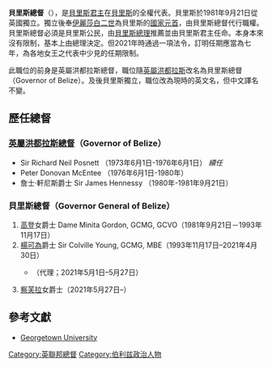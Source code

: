 {{noteTA
|G1=PoliticiansUK 
|1=zh-hans:科尔维尔·诺马·扬;zh-tw:楊可為;
|2=zh-hans:伯利兹;zh-hk:伯利茲;zh-tw:貝里斯;
|3=zh-hans:芙罗拉·查拉姆;zh-hk:弗萊拉·查蘭;zh-tw:察芙拉;
}}
{{Infobox official post
|post                     = 總督
|body                     = {{flagicon|BLZ}} 貝里斯
|nativename               = {{small|Governor-General of Belize}}
|flag                     = Flag of the Governor-General of Belize.svg
|flagborder               = yes
|flagsize                 = 200px
|flagcaption              = 貝里斯總督旗
|insignia                 = Coat of arms of Belize.svg
|insigniasize             = 100px
|insigniacaption          = [[貝里斯國徽|貝里斯國徽]]
|image                    =
|imagesize                = 
|alt                      = 
|incumbent                = [[察芙拉|察芙拉]]
|incumbentsince         = 2021年5月27日
|department               = Viceroy
|style                    = 先生／女士[[閣下|閣下]]
|member_of                = 
|reports_to               = 
|residence                = 總督官邸    
|appointer             = [[伊莉莎白二世|伊莉莎白二世]]       
|appointer_qualified      = [[貝里斯君主|貝里斯君主]] <br>（由[[貝里斯總理|總理]]推薦人選）
|termlength               = 應為7年<ref>{{cite news|url=https://www.nationalassembly.gov.bz/wp-content/uploads/2021/07/Governor-General-Conditions-of-Service-Amendment-Bill-2021.pdf|title=GOVERNOR-GENERAL (CONDITIONS OF SERVICE) (AMENDMENT) BILL, 2021|publisher=National Assembly of Belize|accessdate=23 December 2021|archive-date=2021-12-29|archive-url=https://web.archive.org/web/20211229032730/https://www.nationalassembly.gov.bz/wp-content/uploads/2021/07/Governor-General-Conditions-of-Service-Amendment-Bill-2021.pdf|dead-url=no}}</ref>
|termlength_qualified  = [[由女皇陛下酌情決定|由女皇陛下酌情決定]]
|constituting_instrument  = 
|precursor                = 
|formation              = 1981年9月21日
|first          = [[埃爾米拉·米尼塔·戈登|埃爾米拉·米尼塔·戈登]]
|last                     = 
|abolished                = 
|succession               = 
|deputy                   = 
|salary                   = 每年75,000[[貝里斯元|貝里斯元]]<ref name="belizelaw">{{cite web|url=http://www.belizelaw.org/web/lawadmin/PDF%20files/cap007.pdf|title=GOVERNOR-GENERAL (CONDITIONS OF SERVICE) ACT CHAPTER 7|author=Government of Belize|date=31 December 2000|website=www.belizelaw.org|access-date=2021-09-05|archive-date=2021-08-20|archive-url=https://web.archive.org/web/20210820202130/http://www.belizelaw.org/web/lawadmin/PDF%20files/cap007.pdf|dead-url=no}}</ref><ref>{{cite news |last=Alvarez |first=Vejea |title=GOB to Revise Salary Package for the Governor General |url=https://lovefm.com/gob-to-revise-salary-package-for-the-governor-general-2/ |date=27 May 2021 |publisher=[[VPL-FM|Love FM]] |access-date=30 May 2021}}</ref>
|website                  = [http://www.belize.gov.bz/index.php/our-governance/the-executive/governor-general 貝里斯總督]
}}

'''貝里斯總督'''（{{lang-en|'''Governor-General of Belize'''}}），是[[貝里斯君主|貝里斯君主]]在[[貝里斯|貝里斯]]的全權代表。貝里斯於1981年9月21日從英國獨立。獨立後奉[[伊麗莎白二世|伊麗莎白二世]]為貝里斯的[[國家元首|國家元首]]，由貝里斯總督代行職權。貝里斯總督必須是貝里斯公民，由[[貝里斯總理|貝里斯總理]]推薦並由貝里斯君主任命。本身本來沒有限制，基本上由總理決定。但2021年時通過一項法令，訂明任期應當為七年，為各地女王之代表中少見的任期限制。

此職位的前身是英屬洪都拉斯總督，職位隨[[英屬洪都拉斯|英屬洪都拉斯]]改名為貝里斯總督（Governor of Belize）。及後貝里斯獨立，職位改為現時的英文名，但中文譯名不變。

==歷任總督==
===[[英屬洪都拉斯|英屬洪都拉斯總督]]（Governor of Belize）===
* Sir Richard Neil Posnett （1973年6月1日-1976年6月1日） ''續任''
* Peter Donovan McEntee （1976年6月1日-1980年）
* 詹士·軒尼斯爵士 Sir James Hennessy （1980年-1981年9月21日）

===貝里斯總督（Governor General of Belize）===
#[[埃尔米拉·米尼塔·戈登|高登]]女爵士 Dame Minita Gordon, GCMG, GCVO（1981年9月21日－1993年11月17日）
#[[楊可為|楊可為]]爵士 Sir Colville Young, GCMG, MBE（1993年11月17日–2021年4月30日）
#*{{le|斯圖爾特·萊斯利|Stuart Leslie}}（代理；2021年5月1日–5月27日）
#[[察芙拉|察芙拉]]女爵士（2021年5月27日–）

==參考文獻==
*[https://web.archive.org/web/20101224200653/http://www.georgetown.edu/pdba/Constitutions/Belize/belize81.html Georgetown University]
{{英联邦王国和自治领君主代表}}
[[Category:英聯邦總督|Category:英聯邦總督]]
[[Category:伯利兹政治人物|Category:伯利兹政治人物]]